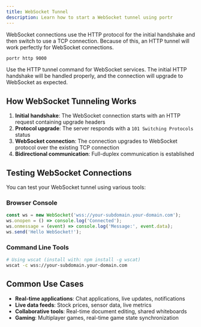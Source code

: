 ```yaml
---
title: WebSocket Tunnel
description: Learn how to start a WebSocket tunnel using portr
---
```



WebSocket connections use the HTTP protocol for the initial handshake and then switch to use a TCP connection. Because of this, an HTTP tunnel will work perfectly for WebSocket connections.

```bash
portr http 9000
```

<Callout type="info">
  Use the HTTP tunnel command for WebSocket services. The initial HTTP handshake will be handled properly, and the connection will upgrade to WebSocket as expected.
</Callout>

## How WebSocket Tunneling Works

1. **Initial handshake**: The WebSocket connection starts with an HTTP request containing upgrade headers
2. **Protocol upgrade**: The server responds with a `101 Switching Protocols` status
3. **WebSocket connection**: The connection upgrades to WebSocket protocol over the existing TCP connection
4. **Bidirectional communication**: Full-duplex communication is established

## Testing WebSocket Connections

You can test your WebSocket tunnel using various tools:

### Browser Console
```javascript
const ws = new WebSocket('wss://your-subdomain.your-domain.com');
ws.onopen = () => console.log('Connected');
ws.onmessage = (event) => console.log('Message:', event.data);
ws.send('Hello WebSocket!');
```

### Command Line Tools
```bash
# Using wscat (install with: npm install -g wscat)
wscat -c wss://your-subdomain.your-domain.com
```

## Common Use Cases

- **Real-time applications**: Chat applications, live updates, notifications
- **Live data feeds**: Stock prices, sensor data, live metrics
- **Collaborative tools**: Real-time document editing, shared whiteboards  
- **Gaming**: Multiplayer games, real-time game state synchronization
